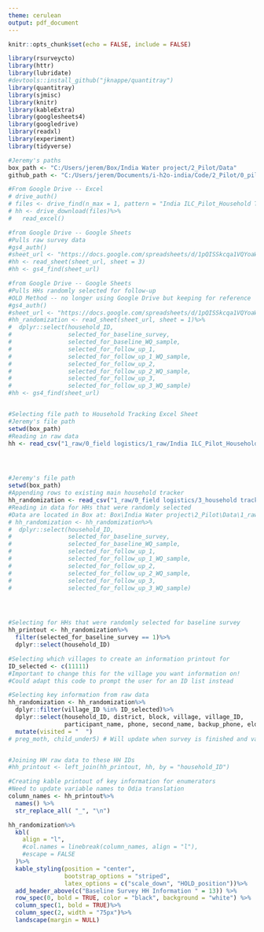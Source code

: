 ```yaml
---
theme: cerulean
output: pdf_document
---
```


```r
knitr::opts_chunk$set(echo = FALSE, include = FALSE)
```



```r


library(rsurveycto)
library(httr)
library(lubridate)
#devtools::install_github("jknappe/quantitray")
library(quantitray)
library(sjmisc)
library(knitr)
library(kableExtra)
library(googlesheets4)
library(googledrive)
library(readxl)
library(experiment)
library(tidyverse)


```



```r

#Jeremy's paths
box_path <- "C:/Users/jerem/Box/India Water project/2_Pilot/Data"
github_path <- "C:/Users/jerem/Documents/i-h2o-india/Code/2_Pilot/0_pilot logistics"

#From Google Drive -- Excel
# drive_auth()
# files <- drive_find(n_max = 1, pattern = "India ILC_Pilot_Household Tracking.xlsx", type = "spreadsheet")
# hh <- drive_download(files)%>%
#   read_excel()

#from Google Drive -- Google Sheets
#Pulls raw survey data
#gs4_auth()
#sheet_url <- "https://docs.google.com/spreadsheets/d/1pQISSkcqa1VQYoaWnfXaXMHUWYs4nhqYCcxviQqUn3Y/edit#gid=0"
#hh <- read_sheet(sheet_url, sheet = 3)
#hh <- gs4_find(sheet_url)

#from Google Drive -- Google Sheets
#Pulls HHs randomly selected for follow-up
#OLD Method -- no longer using Google Drive but keeping for reference
#gs4_auth()
#sheet_url <- "https://docs.google.com/spreadsheets/d/1pQISSkcqa1VQYoaWnfXaXMHUWYs4nhqYCcxviQqUn3Y/edit#gid=0"
#hh_randomization <- read_sheet(sheet_url, sheet = 1)%>%
#  dplyr::select(household_ID, 
#                selected_for_baseline_survey,
#                selected_for_baseline_WQ_sample,
#                selected_for_follow_up_1,
#                selected_for_follow_up_1_WQ_sample,
#                selected_for_follow_up_2,
#                selected_for_follow_up_2_WQ_sample,
#                selected_for_follow_up_3,
#                selected_for_follow_up_3_WQ_sample)
#hh <- gs4_find(sheet_url)


#Selecting file path to Household Tracking Excel Sheet
#Jeremy's file path
setwd(box_path) 
#Reading in raw data
hh <- read_csv("1_raw/0_field logistics/1_raw/India ILC_Pilot_Household Tracking_raw.csv")




#Jeremy's file path
setwd(box_path)
#Appending rows to existing main household tracker
hh_randomization <- read_csv("1_raw/0_field logistics/3_household tracking/India ILC_Pilot_Household Tracking_full.csv")
#Reading in data for HHs that were randomly selected
#Data are located in Box at: Box\India Water project\2_Pilot\Data\1_raw\0_field logistics
# hh_randomization <- hh_randomization%>%
#  dplyr::select(household_ID,
#                selected_for_baseline_survey,
#                selected_for_baseline_WQ_sample,
#                selected_for_follow_up_1,
#                selected_for_follow_up_1_WQ_sample,
#                selected_for_follow_up_2,
#                selected_for_follow_up_2_WQ_sample,
#                selected_for_follow_up_3,
#                selected_for_follow_up_3_WQ_sample)





```

```r

#Selecting for HHs that were randomly selected for baseline survey
hh_printout <- hh_randomization%>%
  filter(selected_for_baseline_survey == 1)%>%
  dplyr::select(household_ID)

#Selecting which villages to create an information printout for
ID_selected <- c(11111)
#Important to change this for the village you want information on!
#Could adapt this code to prompt the user for an ID list instead

#Selecting key information from raw data
hh_randomization <- hh_randomization%>%
  dplyr::filter(village_ID %in% ID_selected)%>%
  dplyr::select(household_ID, district, block, village, village_ID,
                participant_name, phone, second_name, backup_phone, elder_male_name, address, landmark)%>%
  mutate(visited = "  ")
# preg_moth, child_under5) # Will update when survey is finished and variable names are coded



```


```r

#Joining HH raw data to these HH IDs
#hh_printout <- left_join(hh_printout, hh, by = "household_ID")

#Creating kable printout of key information for enumerators
#Need to update variable names to Odia translation
column_names <- hh_printout%>% 
  names() %>% 
  str_replace_all( "_", "\n")

hh_randomization%>%
  kbl(
    align = "l",
    #col.names = linebreak(column_names, align = "l"),
    #escape = FALSE
  )%>%
  kable_styling(position = "center",
                bootstrap_options = "striped",
                latex_options = c("scale_down", "HOLD_position"))%>%
  add_header_above(c("Baseline Survey HH Information " = 13)) %>%
  row_spec(0, bold = TRUE, color = "black", background = "white") %>%
  column_spec(1, bold = TRUE)%>%
  column_spec(2, width = "75px")%>%
  landscape(margin = NULL)


```


